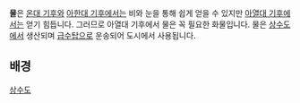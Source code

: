 
{{en/Cargo|name=물
|image=Water.png
|produced=[[ko/상수도|상수도]]
|accepted=[[ko/급수탑|급수탑]]
}}
'''물'''은 [[ko/Manual/기후#온대 기후|온대 기후]]와 [[ko/Manual/기후#아한대 기후|아한대 기후]]에서는 비와 눈을 통해 쉽게 얻을 수 있지만 [[ko/Manual/기후#아열대 기후|아열대 기후]]에서는 얻기 힘듭니다. 그러므로 아열대 기후에서 물은 꼭 필요한 화물입니다. 물은 [[ko/상수도|상수도]]에서 생산되며 [[ko/급수탑|급수탑]]으로 운송되어 도시에서 사용됩니다.

==배경==
[https://ko.wikipedia.org/wiki/수도_(시설) 상수도]